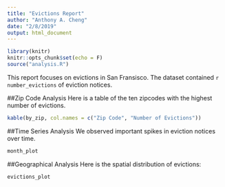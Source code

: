 ```yaml
---
title: "Evictions Report"
author: "Anthony A. Cheng"
date: "2/8/2019"
output: html_document
---
```


```r
library(knitr)
knitr::opts_chunk$set(echo = F)
source("analysis.R")
```
This report focuses on evictions in San Fransisco. The dataset contained `r number_evictions` of eviction notices.

##Zip Code Analysis
Here is a table of the ten zipcodes with the highest number of evictions. 

```r
kable(by_zip, col.names = c("Zip Code", "Number of Evictions"))
```

##Time Series Analysis
We observed important spikes in eviction notices over time. 

```r
month_plot
```

##Geographical Analysis
Here is the spatial distribution of evictions: 
```r
evictions_plot
```